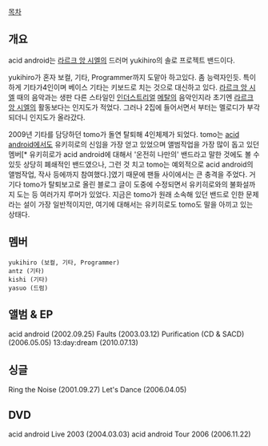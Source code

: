 [[목차]]
== 개요 ==
acid android는 [[라르크 앙 시엘]]의 드러머 yukihiro의 솔로 프로젝트 밴드이다.

yukihiro가 혼자 보컬, 기타, Programmer까지 도맡아 하고있다. 좀 능력자인듯. 특이하게 기타가4인이며 베이스 기타는 키보드로 치는 것으로 대신하고 있다. [[라르크 앙 시엘]] 때의 음악과는 생판 다른 스타일인 [[인더스트리얼]] [[메탈]]의 음악인지라 초기엔 [[라르크 앙 시엘]]의 활동보다는 인지도가 적었다. 그러나 2집에 들어서면서 부터는 멜로디가 부각되더니 인지도가 올라갔다.


2009년 기타를 담당하던 tomo가 돌연 탈퇴해 4인체제가 되었다. tomo는 [[acid android]]에서도 유키히로의 신임을 가장 얻고 있었으며 앨범작업을 가장 많이 돕고 있던 멤버[* 유키히로가 acid android에 대해서 '온전히 나만의' 밴드라고 말한 것에도 볼 수 있듯 상당히 폐쇄적인 밴드였으나, 그런 것 치고 tomo는 예외적으로 acid android의 앨범작업, 작사 등에까지 참여했다.]였기 때문에 팬들 사이에서는 큰 충격을 주었다. 거기다 tomo가 탈퇴보고로 올린 블로그 글이 도중에 수정되면서 유키히로와의 불화설까지 도는 등 여러가지 루머가 있었다. 지금은 tomo가 원래 소속해 있던 밴드로 인한 문제라는 설이 가장 일반적이지만, 여기에 대해서는 유키히로도 tomo도 말을 아끼고 있는 상태다.

== 멤버 ==
 yukihiro (보컬, 기타, Programmer)
 antz (기타)
 kishi (기타)
 yasuo (드럼)
== 앨범 & EP ==
acid android (2002.09.25) 
Faults (2003.03.12) 
Purification (CD & SACD) (2006.05.05)
13:day:dream (2010.07.13)
== 싱글 ==
Ring the Noise (2001.09.27) 
Let's Dance (2006.04.05) 
== DVD ==
acid android Live 2003 (2004.03.03) 
acid android Tour 2006 (2006.11.22) 
